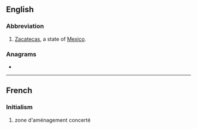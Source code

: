 {{also|zac|Zac|zač|żąć}}
==English==

===Abbreviation===
{{rfc-header|lang=en|Abbreviation}}
{{head|en|abbreviation}}
# [[Zacatecas]], a state of [[Mexico]].

===Anagrams===
* {{anagrams|en|a=acz|Caz}}

----

==French==

===Initialism===
{{rfc-header|lang=fr|Initialism}}
{{head|fr|initialism}}

# zone d'aménagement concerté